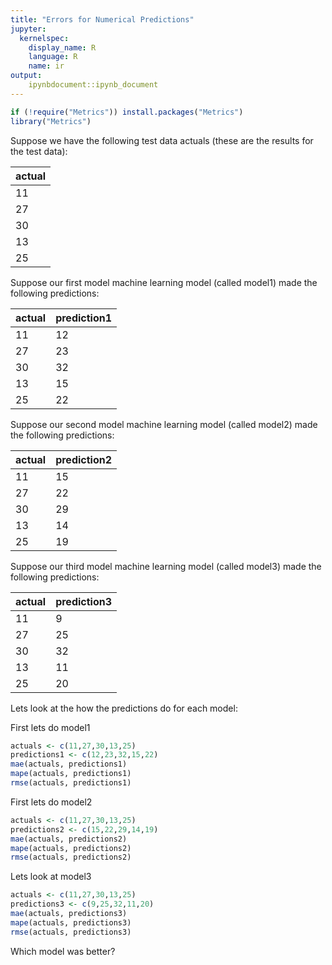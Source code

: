 ```yaml
---
title: "Errors for Numerical Predictions"
jupyter:
  kernelspec:
    display_name: R
    language: R
    name: ir
output:
    ipynbdocument::ipynb_document
---
```


```r
if (!require("Metrics")) install.packages("Metrics")
library("Metrics")
```
Suppose we have the following test data actuals (these are the results for the test data): 

| actual |
|---------|
|     11  |
|     27  |
|     30  |
|     13  |
|     25  |

Suppose our first model machine learning model (called model1) made the following predictions:

| actual | prediction1 | 
|---------|------------|
|     11  |     12     |
|     27  |     23     |
|     30  |     32     |
|     13  |     15     |
|     25  |     22     |

Suppose our second model machine learning model (called model2) made the following predictions:

| actual  | prediction2| 
|---------|------------|
|     11  |     15     |
|     27  |     22     |
|     30  |     29     |
|     13  |     14     |
|     25  |     19     |

Suppose our third model machine learning model (called model3) made the following predictions:

| actual | prediction3| 
|---------|------------|
|     11  |     9      |
|     27  |     25     |
|     30  |     32     |
|     13  |     11     |
|     25  |     20     |

Lets look at the how the predictions do for each model:

First lets do model1

```r
actuals <- c(11,27,30,13,25)
predictions1 <- c(12,23,32,15,22)
mae(actuals, predictions1)
mape(actuals, predictions1)
rmse(actuals, predictions1)
```

First lets do model2

```r
actuals <- c(11,27,30,13,25)
predictions2 <- c(15,22,29,14,19)
mae(actuals, predictions2)
mape(actuals, predictions2)
rmse(actuals, predictions2)
```

Lets look at model3

```r
actuals <- c(11,27,30,13,25)
predictions3 <- c(9,25,32,11,20)
mae(actuals, predictions3)
mape(actuals, predictions3)
rmse(actuals, predictions3)
```

Which model was better? 
